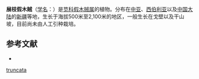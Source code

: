 {{Speciesbox
| name = 展枝假木贼
| status = 
| status_system = 
| image = 
| genus = Anabasis
| species = truncata
| authority = (Schrenk) Bunge
}}

'''展枝假木贼'''（[[学名|学名]]：{{lang|la|''Anabasis truncata''}}）是[[苋科|苋科]][[假木贼属|假木贼属]]的植物。分布在[[中亚|中亚]]、[[西伯利亚|西伯利亚]]以及[[中国大陆|中国大陆]]的[[新疆|新疆]]等地，生长于海拔500米至2,100米的地区，一般生长在戈壁以及干山坡，目前尚未由人工引种栽培。

== 参考文献 ==
<div class="references-small">
* {{cite web| url =http://www.bioinfo.cn/db05/KmzwSpecies.php?action=view&id=3398| title =展枝假木贼| work =《中国高等植物数据库全库》| publisher =中国科学院微生物研究所| author =昆明植物研究所| accessdate =2009-02-24| deadurl =yes| archiveurl =https://web.archive.org/web/20160305081755/http://www.bioinfo.cn/db05/KmzwSpecies.php?action=view&id=3398| archivedate =2016-03-05}}
</div>
{{Taxonbar|from=Q11043111}}

{{DEFAULTSORT:Anabasis truncata}}
[[Category:假木贼属|truncata]]


{{Amaranthaceae-stub}}